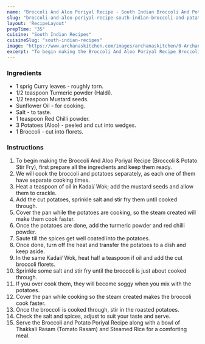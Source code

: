 ---
name: "Broccoli And Aloo Poriyal Recipe - South Indian Broccoli And Potato Stir Fry"
slug: "broccoli-and-aloo-poriyal-recipe-south-indian-broccoli-and-potato-stir-fry"
layout: 'RecipeLayout'
prepTime: "35"
cuisine: "South Indian Recipes"
cuisineSlug: "south-indian-recipes"
image: "https://www.archanaskitchen.com/images/archanaskitchen/0-Archanas-Kitchen-Recipes/2016/1-Archana/Broccoli_and_Potato_Porial_Curry_Stir_Fry-3.jpg"
excerpt: "To begin making the Broccoli And Aloo Poriyal Recipe Broccoli  Potato Stir Fry, first prepare all the ingredients and keep them ready"
---

### Ingredients

- 1 sprig Curry leaves - roughly torn.
- 1/2 teaspoon Turmeric powder (Haldi).
- 1/2 teaspoon Mustard seeds.
- Sunflower Oil - for cooking.
- Salt - to taste.
- 1 teaspoon Red Chilli powder.
- 3 Potatoes (Aloo) - peeled and cut into wedges.
- 1 Broccoli - cut into florets.

### Instructions

1. To begin making the Broccoli And Aloo Poriyal Recipe (Broccoli & Potato Stir Fry), first prepare all the ingredients and keep them ready.
1. We will cook the broccoli and potatoes separately, as each one of them have separate cooking times.
1. Heat a teaspoon of oil in Kadai/ Wok; add the mustard seeds and allow them to crackle.
1. Add the cut potatoes, sprinkle salt and stir fry them until cooked through.
1. Cover the pan while the potatoes are cooking, so the steam created will make them cook faster.
1. Once the potatoes are done, add the turmeric powder and red chilli powder.
1. Saute till the spices get well coated into the potatoes.
1. Once done, turn off the heat and transfer the potatoes to a dish and keep aside.
1. In the same Kadai/ Wok, heat half a teaspoon if oil and add the cut broccoli florets.
1. Sprinkle some salt and stir fry until the broccoli is just about cooked through.
1. If you over cook them, they will become soggy when you mix with the potatoes.
1. Cover the pan while cooking so the steam created makes the broccoli cook faster.
1. Once the broccoli is cooked through, stir in the roasted potatoes.
1. Check the salt and spices, adjust to suit your taste and serve.
1. Serve the Broccoli and Potato Poriyal Recipe along with a bowl of Thakkali Rasam (Tomato Rasam) and Steamed Rice for a comforting meal.
